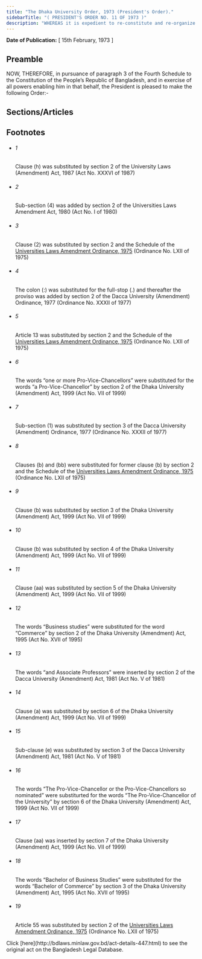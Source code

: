 ```yaml
---
title: "The Dhaka University Order, 1973 (President's Order)."
sidebarTitle: "( PRESIDENT'S ORDER NO. 11 OF 1973 )"
description: "WHEREAS it is expedient to re-constitute and re-organize the University of Dhaka for the purpose of improving the teaching and research provided thereby and the administration thereof; ♣"
---
```


**Date of Publication:** [ 15th February, 1973 ]

## Preamble

NOW, THEREFORE, in pursuance of paragraph 3 of the Fourth Schedule to the Constitution of the People’s Republic of Bangladesh, and in exercise of all powers enabling him in that behalf, the President is pleased to make the following Order:-

## Sections/Articles

## Footnotes

- ###### 1

  Clause (h) was substituted by section 2 of the University Laws (Amendment) Act, 1987 (Act No. XXXVI of 1987)

- ###### 2

  Sub-section (4) was added by section 2 of the Universities Laws Amendment Act, 1980 (Act No. I of 1980)

- ###### 3

  Clause (2) was substituted by section 2 and the Schedule of the [Universities Laws Amendment Ordinance, 1975](/laws/act-509 "Universities Laws Amendment Ordinance, 1975") (Ordinance No. LXII of 1975)

- ###### 4

  The colon (:) was substituted for the full-stop (.) and thereafter the proviso was added by section 2 of the Dacca University (Amendment) Ordinance, 1977 (Ordinance No. XXXII of 1977)

- ###### 5

  Article 13 was substituted by section 2 and the Schedule of the [Universities Laws Amendment Ordinance, 1975](/laws/act-509 "Universities Laws Amendment Ordinance, 1975") (Ordinance No. LXII of 1975)

- ###### 6

  The words “one or more Pro-Vice-Chancellors” were substituted for the words “a Pro-Vice-Chancellor” by section 2 of the Dhaka University (Amendment) Act, 1999 (Act No. VII of 1999)

- ###### 7

  Sub-section (1) was substituted by section 3 of the Dacca University (Amendment) Ordinance, 1977 (Ordinance No. XXXII of 1977)

- ###### 8

  Clauses (b) and (bb) were substituted for former clause (b) by section 2 and the Schedule of the [Universities Laws Amendment Ordinance, 1975](/laws/act-509 "Universities Laws Amendment Ordinance, 1975") (Ordinance No. LXII of 1975)

- ###### 9

  Clause (b) was substituted by section 3 of the Dhaka University (Amendment) Act, 1999 (Act No. VII of 1999)

- ###### 10

  Clause (b) was substituted by section 4 of the Dhaka University (Amendment) Act, 1999 (Act No. VII of 1999)

- ###### 11

  Clause (aa) was substituted by section 5 of the Dhaka University (Amendment) Act, 1999 (Act No. VII of 1999)

- ###### 12

  The words “Business studies” were substituted for the word “Commerce” by section 2 of the Dhaka University (Amendment) Act, 1995 (Act No. XVII of 1995)

- ###### 13

  The words “and Associate Professors” were inserted by section 2 of the Dacca University (Amendment) Act, 1981 (Act No. V of 1981)

- ###### 14

  Clause (a) was substituted by section 6 of the Dhaka University (Amendment) Act, 1999 (Act No. VII of 1999)

- ###### 15

  Sub-clause (e) was substituted by section 3 of the Dacca University (Amendment) Act, 1981 (Act No. V of 1981)

- ###### 16

  The words “The Pro-Vice-Chancellor or the Pro-Vice-Chancellors so nominated” were substiturted for the words “The Pro-Vice-Chancellor of the University” by section 6 of the Dhaka University (Amendment) Act, 1999 (Act No. VII of 1999)

- ###### 17

  Clause (aa) was inserted by section 7 of the Dhaka University (Amendment) Act, 1999 (Act No. VII of 1999)

- ###### 18

  The words “Bachelor of Business Studies” were substituted for the words “Bachelor of Commerce” by section 3 of the Dhaka University (Amendment) Act, 1995 (Act No. XVII of 1995)

- ###### 19

  Article 55 was substituted by section 2 of the [Universities Laws Amendment Ordinance, 1975](/laws/act-509 "Universities Laws Amendment Ordinance, 1975") (Ordinance No. LXII of 1975)

<Note>
  Click [here](http://bdlaws.minlaw.gov.bd/act-details-447.html) to see the original act on the Bangladesh Legal Database.
</Note>
